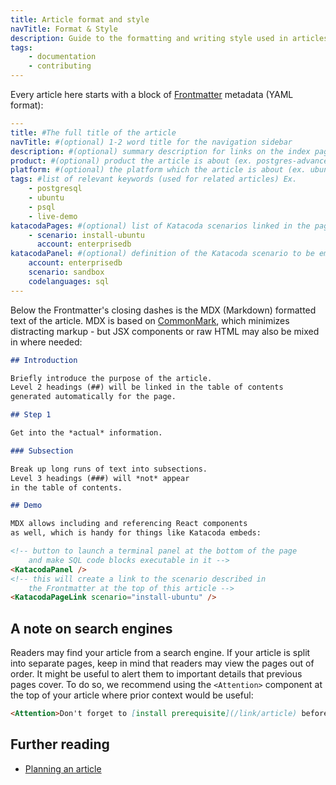 ```yaml
---
title: Article format and style
navTitle: Format & Style
description: Guide to the formatting and writing style used in articles
tags:
    - documentation
    - contributing
---
```


Every article here starts with a block of [Frontmatter](https://www.gatsbyjs.com/docs/adding-markdown-pages/#frontmatter-for-metadata-in-markdown-files) metadata (YAML format):

```yaml
---
title: #The full title of the article
navTitle: #(optional) 1-2 word title for the navigation sidebar
description: #(optional) summary description for links on the index page
product: #(optional) product the article is about (ex. postgres-advanced-server)
platform: #(optional) the platform which the article is about (ex. ubuntu)
tags: #list of relevant keywords (used for related articles) Ex.
    - postgresql
    - ubuntu
    - psql
    - live-demo
katacodaPages: #(optional) list of Katacoda scenarios linked in the page, Ex.
    - scenario: install-ubuntu
      account: enterprisedb
katacodaPanel: #(optional) definition of the Katacoda scenario to be embedded in the page, Ex.
    account: enterprisedb
    scenario: sandbox
    codelanguages: sql
---

```

Below the Frontmatter's closing dashes is the MDX (Markdown) formatted text of the article. MDX is based on [CommonMark](https://github.com/mdx-js/specification), which minimizes distracting markup - but JSX components or raw HTML may also be mixed in where needed:

```markdown
## Introduction

Briefly introduce the purpose of the article.
Level 2 headings (##) will be linked in the table of contents
generated automatically for the page.

## Step 1

Get into the *actual* information.

### Subsection

Break up long runs of text into subsections. 
Level 3 headings (###) will *not* appear 
in the table of contents.

## Demo

MDX allows including and referencing React components
as well, which is handy for things like Katacoda embeds:

<!-- button to launch a terminal panel at the bottom of the page 
    and make SQL code blocks executable in it -->
<KatacodaPanel />
<!-- this will create a link to the scenario described in 
    the Frontmatter at the top of this article -->
<KatacodaPageLink scenario="install-ubuntu" />
```

## A note on search engines

Readers may find your article from a search engine. If your article is split into separate pages, keep in mind that readers may view the pages out of order. It might be useful to alert them to important details that previous pages cover. To do so, we recommend using the `<Attention>` component at the top of your article where prior context would be useful:

```markdown
<Attention>Don't forget to [install prerequisite](/link/article) before trying to connect!</Attention>
```

## Further reading

- [Planning an article](/community/contribute/planning)

